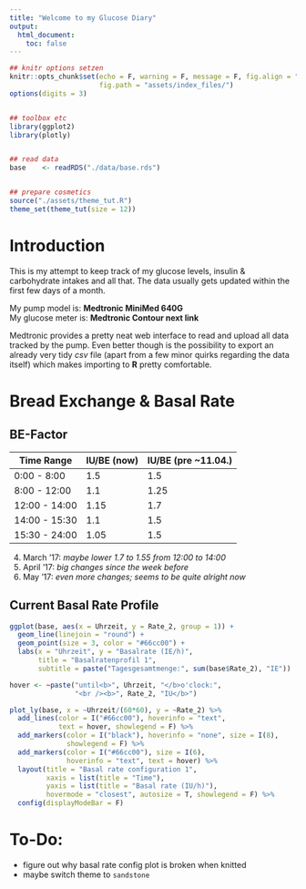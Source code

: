 ```yaml
---
title: "Welcome to my Glucose Diary"
output:
  html_document:
    toc: false
---
```


```r
## knitr options setzen
knitr::opts_chunk$set(echo = F, warning = F, message = F, fig.align = "center",
                      fig.path = "assets/index_files/")
options(digits = 3)


## toolbox etc
library(ggplot2)
library(plotly)


## read data
base    <- readRDS("./data/base.rds")


## prepare cosmetics
source("./assets/theme_tut.R")
theme_set(theme_tut(size = 12))
```

# Introduction

This is my attempt to keep track of my glucose levels, insulin & carbohydrate intakes and all that. The data usually gets updated within the first few days of a month.

My pump model is: **Medtronic MiniMed 640G**  
My glucose meter is: **Medtronic Contour next link**

Medtronic provides a pretty neat web interface to read and upload all data tracked by the pump. Even better though is the possibility to export an already very tidy _csv_ file (apart from a few minor quirks regarding the data itself) which makes importing to **R** pretty comfortable.


# Bread Exchange & Basal Rate

## BE-Factor

  Time Range  | IU/BE (now) | IU/BE (pre ~11.04.)
--------------|-------------|---------------------
 0:00 -  8:00 | 1.5         | 1.5 
 8:00 - 12:00 | 1.1         | 1.25
12:00 - 14:00 | 1.15        | 1.7
14:00 - 15:30 | 1.1         | 1.5
15:30 - 24:00 | 1.05        | 1.5

04. March '17: _maybe lower 1.7 to 1.55 from 12:00 to 14:00_  
18. April '17: _big changes since the week before_  
01. May '17: _even more changes; seems to be quite alright now_


## Current Basal Rate Profile

```r
ggplot(base, aes(x = Uhrzeit, y = Rate_2, group = 1)) +
  geom_line(linejoin = "round") +
  geom_point(size = 3, color = "#66cc00") +
  labs(x = "Uhrzeit", y = "Basalrate (IE/h)", 
       title = "Basalratenprofil 1", 
       subtitle = paste("Tagesgesamtmenge:", sum(base$Rate_2), "IE"))
```

```r
hover <- ~paste("until<b>", Uhrzeit, "</b>o'clock:",
                "<br /><b>", Rate_2, "IU</b>")

plot_ly(base, x = ~Uhrzeit/(60*60), y = ~Rate_2) %>%
  add_lines(color = I("#66cc00"), hoverinfo = "text", 
            text = hover, showlegend = F) %>% 
  add_markers(color = I("black"), hoverinfo = "none", size = I(8), 
              showlegend = F) %>% 
  add_markers(color = I("#66cc00"), size = I(6), 
              hoverinfo = "text", text = hover) %>% 
  layout(title = "Basal rate configuration 1", 
         xaxis = list(title = "Time"),
         yaxis = list(title = "Basal rate (IU/h)"), 
         hovermode = "closest", autosize = T, showlegend = F) %>% 
  config(displayModeBar = F)
```


# To-Do:

- figure out why basal rate config plot is broken when knitted
- maybe switch theme to `sandstone`
